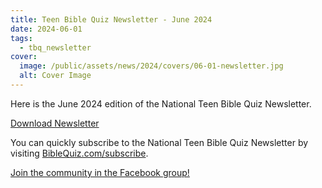 ```yaml
---
title: Teen Bible Quiz Newsletter - June 2024
date: 2024-06-01
tags:
  - tbq_newsletter
cover:
  image: /public/assets/news/2024/covers/06-01-newsletter.jpg
  alt: Cover Image
---
```


Here is the June 2024 edition of the National Teen Bible Quiz Newsletter.

<a href="https://biblequiz.com/assets/news/2024/06-newsletter.pdf" class="btn btn-primary">Download Newsletter</a>

You can quickly subscribe to the National Teen Bible Quiz Newsletter by visiting [BibleQuiz.com/subscribe](https://biblequiz.com/subscribe/).

[Join the community in the Facebook group!](https://www.facebook.com/groups/agbiblequiz)
